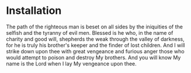 # Installation

The path of the righteous man is beset on all sides by the iniquities of the 
selfish and the tyranny of evil men. Blessed is he who, in the name of charity 
and good will, shepherds the weak through the valley of darkness, for he is 
truly his brother's keeper and the finder of lost children. And I will strike 
down upon thee with great vengeance and furious anger those who would attempt 
to poison and destroy My brothers. And you will know My name is the Lord when 
I lay My vengeance upon thee.